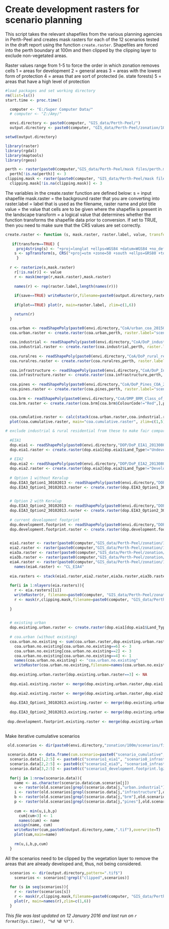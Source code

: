 Create development rasters for scenario planning
========================================================

This script takes the relevant shapefiles from the various planning agencies in Perth-Peel and creates mask rasters for each of the 12 scenarios tested in the draft report using the function `create.raster`.  Shapefiles are forced into the perth boundary at 100m and then clipped by the clipping layer to exclude non-vegetated areas.

Raster values range from 1-5 to force the order in which zonation removes cells
1 = areas for development
2 = general areas
3 = areas with the lowest form of protection
4 = areas that are sort of protected (ie. state forests)
5 = areas that have a high level of protection


```r
#load packages and set working directory
rm(list=ls())
start.time <- proc.time()

  computer <- "E:/Super Computer Data/"
  # computer <- "Z:/Amy/"

  envi.directory <- paste0(computer, "GIS_data/Perth-Peel/")
  output.directory <- paste0(computer, "GIS_data/Perth-Peel/zonation/100m/Conservation_Letters/final/scenarios/")

setwd(output.directory)

library(raster)
library(rgdal)
library(maptools)
library(rgeos)

perth <- raster(paste0(computer,"GIS_data/Perth-Peel/mask files/perth.mask.tif"))
  perth[!is.na(perth)] <- 3
clipping.mask <- raster(paste0(computer, "GIS_data/Perth-Peel/mask files/perth.clipping.mask.tif"))
  clipping.mask[!is.na(clipping.mask)] <- 3

```

The variables in the create.raster function are defined below:
s = input shapefile
mask.raster = the background raster that you are converting into
raster.label = label that is used as the filename, raster name and plot title
value = the value that cells are to be given where the shapefile is present in the landscape
transform = a logical value that determines whether the function transforms the shapefile data prior to conversion.  If set to TRUE, then you need to make sure that the CRS values are set correctly.

```r
create.raster <- function (s, mask.raster, raster.label, value, transform=TRUE, save=TRUE, plot=TRUE) {
    
   if(transform==TRUE) {
     proj4string(s) <- "+proj=longlat +ellps=WGS84 +datum=WGS84 +no_defs"
    s <- spTransform(s, CRS("+proj=utm +zone=50 +south +ellps=GRS80 +towgs84=0,0,0,0,0,0,0 +units=m +no_defs"))
     }
    
  r <- rasterize(s,mask.raster)
    r[!is.na(r)] <- value
    r <- mask(merge(r,mask.raster),mask.raster)
    
    names(r) <- rep(raster.label,length(names(r)))
    
    if(save==TRUE) writeRaster(r,filename=paste0(output.directory,raster.label), format="GTiff", overwrite=T)
    
    if(plot==TRUE) plot(r, main=raster.label, zlim=c(1,6))

    return(r)
  }

```

```r
  coa.urban <- readShapePoly(paste0(envi.directory,"CoA/urban_coa_20150204/urban_coa_20150204.shp"))
  coa.urban.raster <- create.raster(coa.urban,perth, raster.label="scenario1_urban", value=1, transform=FALSE)
  
  coa.industrial <- readShapePoly(paste0(envi.directory,"CoA/DoP_industrial_coa_20150204/DoP_industrial_coa_20150204.shp"))
  coa.industrial.raster <- create.raster(coa.industrial,perth, raster.label="scenario2_industrial", value=1, transform=FALSE)
  
  coa.ruralres <- readShapePoly(paste0(envi.directory,"CoA/DoP_rural_res_coa_20150130/DoP_rural_res_coa_20150130.shp"))
  coa.ruralres.raster <- create.raster(coa.ruralres,perth, raster.label="scenario3_ruralres", value=1, transform=FALSE)
  
  coa.infrastructure <- readShapePoly(paste0(envi.directory,"CoA/DoP_Infrastructure_Footprint_20151019/DoP_Infrastructure_Footprint_20151019.shp"))
  coa.infrastructure.raster <- create.raster(coa.infrastructure,perth, raster.label="scenario4_infrastructure", value=1, transform=FALSE)
  
  coa.pines <- readShapePoly(paste0(envi.directory,"CoA/DoP_Pines_COA_20151224/DoP_Pines_COA_20151224.shp"))
  coa.pines.raster <- create.raster(coa.pines,perth, raster.label="scenario5_pines", value=1, transform=TRUE)
  
  coa.brm <- readShapePoly(paste0(envi.directory,"CoA/DMP_BRM_Class_of_Action_SA_Public_20151209/DMP_BRM_Class_of_Action_SA_Public_20151209.shp"))
  coa.brm.raster <- create.raster(coa.brm[coa.brm$ColourCode!="Red",],perth, raster.label="scenario6_brm", value=1, transform=TRUE)
  
```

```r
  
  coa.cumulative.raster <- calc(stack(coa.urban.raster,coa.industrial.raster,coa.ruralres.raster,coa.infrastructure.raster,coa.pines.raster,coa.brm.raster),min,filename=paste0(output.directory,"scenario7_cumulative"),format="GTiff",overwrite=T)
  plot(coa.cumulative.raster, main="coa.cumulative.raster", zlim=c(1,5))

```

```r
# exclude industrial & rural residential from these to make fair comparison with coa_urban
  
  #EIA1
  dop.eia1 <- readShapePoly(paste0(envi.directory,"DOP/DoP_EIA1_20130809.shp"))
  dop.eia1.raster <- create.raster(dop.eia1[dop.eia1$Land_Type!="Undeveloped Urban" & dop.eia1$Land_Type!="Existing Industrial" & dop.eia1$Land_Type!="Existing Industrial" & dop.eia1$Land_Type!="Potential Industrial",],perth, raster.label="scenario1_1_eia1", value=1, transform=FALSE)
 
  # EIA2 
  dop.eia2 <- readShapePoly(paste0(envi.directory,"DOP/DoP_EIA2_20130809.shp"))
  dop.eia2.raster <- create.raster(dop.eia2[dop.eia2$Land_Type!="Developed Urban" & dop.eia2$Land_Type!="Existing Industrial" & dop.eia2$Land_Type!="Potential Industrial",], perth, raster.label="scenario1_2_eia2", value=1, transform=FALSE)
  
  # Option 1 without Keralup
  dop.EIA3_Option1_30102013 <- readShapePoly(paste0(envi.directory,"DOP/DOP_EIA3_Option1_30102013.shp"))
  dop.EIA3_Option1_30102013.raster <- create.raster(dop.EIA3_Option1_30102013, perth, raster.label="scenario1_3a_eia3_option1",value=1,transform=FALSE)
  

  # Option 2 with Keralup
  dop.EIA3_Option2_30102013 <- readShapePoly(paste0(envi.directory,"DOP/DOP_EIA3_Option2_30102013.shp"))
  dop.EIA3_Option2_30102013.raster <- create.raster(dop.EIA3_Option2_30102013, perth, raster.label="scenario1_3b_eia3_option2",value=1,transform=FALSE)
  
  # current development footprint
  dop.development.footprint <- readShapePoly(paste0(envi.directory,"DOP/DoP_Development_Footprint_20140310.shp"))
  dop.development.footprint.raster <- create.raster(dop.development.footprint[dop.development.footprint$DEVELOPED=="Urban Undeveloped",], perth, raster.label="scenario1_4_development_footprint",value=1,transform=FALSE)
  
```

```r

  eia1.raster <- raster(paste0(computer,"GIS_data/Perth-Peel/zonation/100m/scenarios/final/CL_EIA1.tif"))
  eia2.raster <- raster(paste0(computer,"GIS_data/Perth-Peel/zonation/100m/scenarios/final/CL_EIA2.tif"))
  eia3a.raster <- raster(paste0(computer,"GIS_data/Perth-Peel/zonation/100m/scenarios/final/CL_EIA3O1.tif"))
  eia3b.raster <- raster(paste0(computer,"GIS_data/Perth-Peel/zonation/100m/scenarios/final/CL_EIA3O2.tif"))
  eia4.raster <- raster(paste0(computer,"GIS_data/Perth-Peel/zonation/100m/scenarios/final/scenario3b_urban.tif"))
    names(eia4.raster) <- "CL_EIA4"
  
  eia.rasters <- stack(eia1.raster,eia2.raster,eia3a.raster,eia3b.raster,eia4.raster)
  
  for(i in 1:nlayers(eia.rasters)){
    r <- eia.rasters[[i]]
    writeRaster(r, filename=paste0(computer, "GIS_data/Perth-Peel/zonation/100m/Conservation_Letters/final/scenarios/", names(r)), format="GTiff", overwrite=T)
    r <- mask(r,clipping.mask,filename=paste0(computer, "GIS_data/Perth-Peel/zonation/100m/Conservation_Letters/final/scenarios/", names(r),"_clipped"), format="GTiff", overwrite=T) 
    
  }
  
```


```r
  # existing urban
  dop.existing.urban.raster <- create.raster(dop.eia1[dop.eia1$Land_Type=="Developed Urban",],perth, raster.label="existing.urban", value=1, transform=FALSE, save=FALSE)
    
  # coa.urban (without existing)
  coa.urban.no.existing <- sum(coa.urban.raster,dop.existing.urban.raster)
    coa.urban.no.existing[coa.urban.no.existing==6] <- 3
    coa.urban.no.existing[coa.urban.no.existing==2] <- 3
    coa.urban.no.existing[coa.urban.no.existing==4] <- 1
    names(coa.urban.no.existing) <- "coa.urban.no.existing"
    writeRaster(coa.urban.no.existing,filename=names(coa.urban.no.existing),format="GTiff", overwrite=T)
  
  dop.existing.urban.raster[dop.existing.urban.raster==3] <- NA
  
  dop.eia1.existing.raster <- merge(dop.existing.urban.raster,dop.eia1.raster,filename="scenario1_1_eia1_existing", format="GTiff", overwrite=T)
  
  dop.eia2.existing.raster <- merge(dop.existing.urban.raster,dop.eia2.raster,filename="scenario1_2_eia2_existing", format="GTiff", overwrite=T)
  
  dop.EIA3_Option1_30102013.existing.raster <- merge(dop.existing.urban.raster,dop.EIA3_Option1_30102013.raster,filename="scenario1_3a_eia3_option1_existing", format="GTiff", overwrite=T)
  
  dop.EIA3_Option2_30102013.existing.raster <- merge(dop.existing.urban.raster,dop.EIA3_Option2_30102013.raster,filename="scenario1_3b_eia3_option2_existing", format="GTiff", overwrite=T)
  
 dop.development.footprint.existing.raster <- merge(dop.existing.urban.raster,dop.development.footprint.raster,filename="scenario1_4_development_footprint_existing", format="GTiff", overwrite=T) 
  
```


Make iterative cumulative scenarios

```r
 
 old.scenarios <- dir(paste0(envi.directory,"zonation/100m/scenarios/final/"),pattern="tif$",full.names=T)
 
 scenario.data <- data.frame(cum.scenario=paste0("scenario_cumulative",seq(1:3)),urban.industrial=NA,infrastructure=NA,brm=NA,pines=NA)
  scenario.data[1,2:5] <- paste0(c("scenario1_eia1", "scenario8_infrastructure", "scenario4_brm.eia1","scenario7_pines"),".tif")
  scenario.data[2,2:5] <- paste0(c("scenario2_eia3", "scenario8_infrastructure", "scenario5_brm.eil4","scenario7_pines"),".tif")
  scenario.data[3,2:5] <- paste0(c("scenario3_development.footprint.lgz", "scenario8_infrastructure", "scenario6_brm.extraction.areas","scenario7_pines"),".tif")
  
  for(j in 1:nrow(scenario.data)){
    name <- as.character(scenario.data$cum.scenario[j])
    u <- raster(old.scenarios[grepl(scenario.data[j,"urban.industrial"],old.scenarios)])
    i <- raster(old.scenarios[grepl(scenario.data[j,"infrastructure"],old.scenarios)])
    b <- raster(old.scenarios[grepl(scenario.data[j,"brm"],old.scenarios)])
    p <- raster(old.scenarios[grepl(scenario.data[j,"pines"],old.scenarios)])
    
    cum <- min(u,i,b,p)
      cum[cum<3] <- 1
      names(cum) <- name
    assign(name, cum)
    writeRaster(cum,paste0(output.directory,name,".tif"),overwrite=T)
    plot(cum,main=name)
    
    rm(u,i,b,p,cum)
  }

```


All the scenarios need to be clipped by the vegetation layer to remove the areas that are already developed and, thus, not being considered.


```r
  scenarios <- dir(output.directory,pattern=".tif$")
    scenarios <- scenarios[!grepl("clipped",scenarios)]
  
  for (s in seq(scenarios)){
    r <- raster(scenarios[s])
    r <- mask(r,clipping.mask,filename=paste0(computer, "GIS_data/Perth-Peel/zonation/100m/Conservation_Letters/final/scenarios/", names(r),"_clipped"), format="GTiff", overwrite=T)
    plot(r, main=names(r),zlim=c(1,6))
  }

```



*This file was last updated on 12 January 2016 and last run on `r format(Sys.time(), "%d %B %Y")`.*